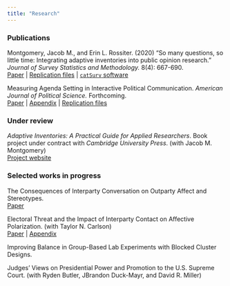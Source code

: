 ```yaml
---
title: "Research"
---
```


### Publications

Montgomery, Jacob M., and Erin L. Rossiter. (2020) "So many questions, so little time: Integrating adaptive inventories into public opinion research." *Journal of Survey Statistics and Methodology.* 8(4): 667-690.\
[Paper](https://doi.org/10.1093/jssam/smz027) | [Replication files](https://doi.org/10.7910/DVN/BRJAPZ) | [`catSurv` software](https://cran.r-project.org/package=catSurv) 

Measuring Agenda Setting in Interactive Political Communication. *American Journal of Political Science.* Forthcoming.\
[Paper](files/agenda_setting.pdf) | [Appendix](files/agenda_setting_appendix.pdf) | [Replication files](https://doi.org/10.7910/DVN/MYM5OB)



### Under review

*Adaptive Inventories: A Practical Guide for Applied Researchers*. Book project under contract with *Cambridge University Press*. (with Jacob M. Montgomery)\
[Project website](https://catsurv.com/)



### Selected works in progress


The Consequences of Interparty Conversation on Outparty Affect and Stereotypes.\
[Paper](files/conversations.pdf)

Electoral Threat and the Impact of Interparty Contact on Affective Polarization. (with Taylor N. Carlson)\
[Paper](files/rossiter_carlson_threat_contact_letter.pdf) | [Appendix](files/rossiter_carlson_threat_contact_appendix.pdf)

Improving Balance in Group-Based Lab Experiments with Blocked Cluster Designs.

Judges' Views on Presidential Power and Promotion to the U.S. Supreme Court. (with Ryden Butler, JBrandon Duck-Mayr, and David R. Miller)